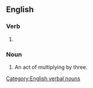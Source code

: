 ==English==

===Verb===
{{head|en|verb form}}

# {{present participle of|en|triple|nocat=1}}

===Noun===
{{en-noun}}

# An act of multiplying by three.

[[Category:English verbal nouns]]